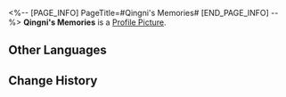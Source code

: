 <%-- [PAGE_INFO]
PageTitle=#Qingni's Memories#
[END_PAGE_INFO] --%>
{{Item Infobox
|id          = 140219
|image       = Item Qingni's Memories.png
|type        = Mission Item
|invCategory = Missions
|rarity      = 3
|effect      = 
|description = Qingni remembered how affectionate her mother was, but she also remembered how stubborn and unreasonable her mother was when it came to "becoming a pilot."
}}
'''Qingni's Memories''' is a [[Profile Picture]].

==Other Languages==
{{Other Languages
|en   = Qingni's Memories
|zhs  = 晴霓的回忆
|zht  = 晴霓的回憶
|ja   = 晴霓の記憶
|ko   = 청예의 기억
|es   = Recuerdos de Qingni
|fr   = Souvenirs de Qingni
|ru   = Воспоминание Цинни
|th   = ความทรงจำของ Qingni
|vi   = Hồi Ức Của Qingni
|de   = Qingnis Erinnerungen
|id   = Kenangan Qingni
|pt   = Memórias de Qingni
}}

==Change History==
{{Change History|1.2}}
